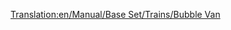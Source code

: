 [[Translation:en/Manual/Base Set/Trains/Bubble Van]]
{{it/Manual/Base Set/Trains/Vagoni|Picture=[[File:en/Manual/Base Set/Trains/Bubblevan.png]]
|Name=Carro trasporto bollicine
|NormalCost=€ 2.226
|NormalWeight=21 / 22 t
|NormalCapacity=20 bollicine
|MonoCost="
|MonoWeight="
|MonoCapacity=25 bollicine
|MagCost="
|MagWeight="
|MagCapacity=27 bollicine
|Description=Un vagone a forma di gabbia usato per trasportare le bollicine dai generatori alle fabbriche di bibite frizzanti nel Toyland. Come le bolle siano caricate e scaricate riuscendo a non farle saltare via è ancora un mistero. 
}}